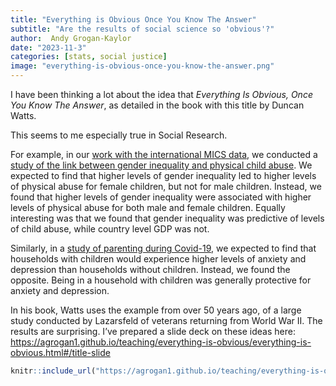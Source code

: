```yaml
---
title: "Everything is Obvious Once You Know The Answer"
subtitle: "Are the results of social science so 'obvious'?"
author:  Andy Grogan-Kaylor 
date: "2023-11-3"
categories: [stats, social justice]
image: "everything-is-obvious-once-you-know-the-answer.png"
---
```


I have been thinking a lot about the idea that *Everything Is Obvious, Once You Know The Answer*, as detailed in the book with this title by Duncan Watts.

This seems to me especially true in Social Research. 

For example, in our [work with the international MICS data](https://agrogan1.github.io/research.html#multiple-indicator-cluster-surveys-mics-unicef-data), we conducted a [study of the link between gender inequality and physical child abuse](https://www.mdpi.com/1841422). We expected to find that higher levels of gender inequality led to higher levels of physical abuse for female children, but not for male children. Instead, we found that higher levels of gender inequality were associated with higher levels of physical abuse for both male and female children. Equally interesting was that we found that gender inequality was predictive of levels of child abuse, while country level GDP was not.

Similarly, in a [study of parenting during Covid-19](https://agrogan1.github.io/research.html#covid-19), we expected to find that households with children would experience higher levels of anxiety and depression than households without children. Instead, we found the opposite. Being in a household with children was generally protective for anxiety and depression. 

In his book, Watts uses the example from over 50 years ago, of a large study conducted by Lazarsfeld of veterans returning from World War II. The results are surprising. I've prepared a slide deck on these ideas here: [https://agrogan1.github.io/teaching/everything-is-obvious/everything-is-obvious.html#/title-slide](https://agrogan1.github.io/teaching/everything-is-obvious/everything-is-obvious.html#/title-slide)

```r

knitr::include_url("https://agrogan1.github.io/teaching/everything-is-obvious/everything-is-obvious.html")

```



